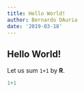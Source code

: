 ```yaml
---
title: Hello World!
author: Bernardo DAuria
date: '2019-03-18'
---
```



## Hello World!

Let us sum `1+1` by **R**.
```r
1+1
```